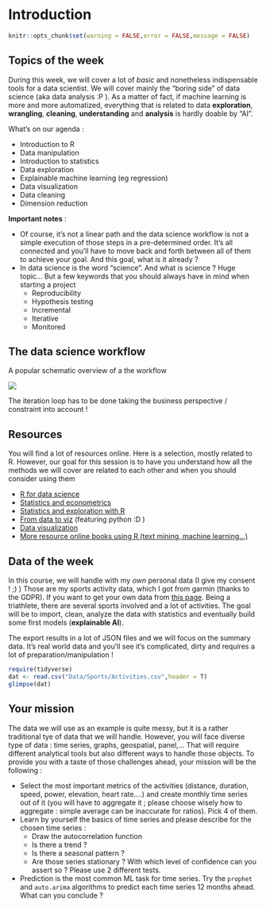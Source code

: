 # Introduction {#intro}

```r
knitr::opts_chunk$set(warning = FALSE,error = FALSE,message = FALSE)
```


## Topics of the week

During this week, we will cover a lot of *basic* and nonetheless indispensable tools for a data scientist. We will cover mainly the "boring side" of data science (aka data analysis :P ). As a matter of fact, if machine learning is more and more automatized, everything that is related to data **exploration**, **wrangling**, **cleaning**, **understanding** and **analysis** is hardly doable by "AI".

What's on our agenda :

- Introduction to R
- Data manipulation
- Introduction to statistics
- Data exploration 
- Explainable machine learning (eg regression)
- Data visualization
- Data cleaning
- Dimension reduction

**Important notes** : 

+ Of course, it's  not a linear path and the data science workflow is not a simple execution of those steps in a pre-determined order. It's all connected and you'll have to move back and forth between all of them to achieve your goal.  And this goal, what is it already ?
+ In data science is the word "science". And what is science ? Huge topic... But a few keywords that you should always have in mind when starting a project
    + Reproducibility
    + Hypothesis testing
    + Incremental
    + Iterative
    + Monitored

## The data science workflow

A popular schematic overview of a the workflow

![](img/data-science-explore.png)

The iteration loop has to be done taking the business perspective / constraint into account !

## Resources

You will find a lot of resources online. Here is a selection, mostly related to R. However, our goal for this session is to have you understand how all the methods we will cover are related to each other and when you should consider using them

- [R for data science](https://r4ds.had.co.nz/)
- [Statistics and econometrics](https://www.econometrics-with-r.org/)
- [Statistics and exploration with R](https://moderndive.com/)
- [From data to viz](https://www.data-to-viz.com/) (featuring python :D )
- [Data visualization]( https://socviz.co/)
- [More resource online books using R (text mining, machine learning...)](https://bookdown.org/home/)

## Data of the week

In this course, we will handle with my *own* personal data (I give my consent ! ;) )
Those are my sports activity data, which I got from garmin (thanks to the GDPR). If you want to get your own data from [this page](https://www.garmin.com/en-US/account/datamanagement/exportdata/).
Being a triathlete, there are several sports involved and a lot of activities. The goal will be to import, clean, analyze the data with statistics and eventually build some first models (**explainable AI**).

The export results in a lot of JSON files and we will focus on the summary data. It's real world data and you'll see it's complicated, dirty and requires a lot of preparation/manipulation !

```r
require(tidyverse)
dat <- read.csv("Data/Sports/Activities.csv",header = T)
glimpse(dat)
```


## Your mission 

The data we will use as an example is quite messy, but it is a rather traditional tye of data that we will handle. However, you will face diverse type of data : time series, graphs, geospatial, panel,... That will require different analytical tools but also different ways to handle those objects. To provide you with a taste of those challenges ahead, your mission will be the following :

- Select the most important metrics of the activities (distance, duration, speed, power, elevation, heart rate....) and create monthly time series out of it (you will have to aggregate it ; please choose wisely how to aggregate : simple average can be inaccurate for ratios). Pick 4 of them.
- Learn by yourself the basics of time series and please describe for the chosen time series :
    + Draw the autocorrelation function
    + Is there a trend ?
    + Is there a seasonal pattern ?
    + Are those series stationary ? With which level of confidence can you assert so ? Please use 2 different tests.
- Prediction is the most common ML task for time series. Try the `prophet` and `auto.arima` algorithms to predict each time series 12 months ahead. What can you conclude ?
